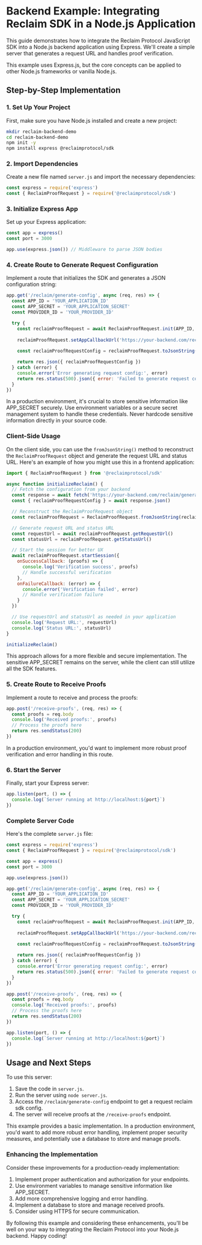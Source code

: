 
# Backend Example: Integrating Reclaim SDK in a Node.js Application

This guide demonstrates how to integrate the Reclaim Protocol JavaScript SDK into a Node.js backend application using Express. We'll create a simple server that generates a request URL and handles proof verification.

<Callout type="info">
  This example uses Express.js, but the core concepts can be applied to other Node.js frameworks or vanilla Node.js.
</Callout>

## Step-by-Step Implementation

### 1. Set Up Your Project

First, make sure you have Node.js installed and create a new project:

```bash
mkdir reclaim-backend-demo
cd reclaim-backend-demo
npm init -y
npm install express @reclaimprotocol/sdk
```

### 2. Import Dependencies

Create a new file named `server.js` and import the necessary dependencies:

```javascript
const express = require('express')
const { ReclaimProofRequest } = require('@reclaimprotocol/sdk')
```

### 3. Initialize Express App

Set up your Express application:

```javascript
const app = express()
const port = 3000

app.use(express.json()) // Middleware to parse JSON bodies
```

### 4. Create Route to Generate Request Configuration

Implement a route that initializes the SDK and generates a JSON configuration string:

```javascript
app.get('/reclaim/generate-config', async (req, res) => {
  const APP_ID = 'YOUR_APPLICATION_ID'
  const APP_SECRET = 'YOUR_APPLICATION_SECRET'
  const PROVIDER_ID = 'YOUR_PROVIDER_ID'

  try {
    const reclaimProofRequest = await ReclaimProofRequest.init(APP_ID, APP_SECRET, PROVIDER_ID)
    
    reclaimProofRequest.setAppCallbackUrl('https://your-backend.com/receive-proofs')
    
    const reclaimProofRequestConfig = reclaimProofRequest.toJsonString()

    return res.json({ reclaimProofRequestConfig })
  } catch (error) {
    console.error('Error generating request config:', error)
    return res.status(500).json({ error: 'Failed to generate request config' })
  }
})
```

<Callout type="warning">
  In a production environment, it's crucial to store sensitive information like APP_SECRET securely. Use environment variables or a secure secret management system to handle these credentials. Never hardcode sensitive information directly in your source code.
</Callout>

### Client-Side Usage

On the client side, you can use the `fromJsonString()` method to reconstruct the `ReclaimProofRequest` object and generate the request URL and status URL. Here's an example of how you might use this in a frontend application:

```javascript
import { ReclaimProofRequest } from '@reclaimprotocol/sdk'

async function initializeReclaim() {
  // Fetch the configuration from your backend
  const response = await fetch('https://your-backend.com/reclaim/generate-config')
  const { reclaimProofRequestConfig } = await response.json()

  // Reconstruct the ReclaimProofRequest object
  const reclaimProofRequest = ReclaimProofRequest.fromJsonString(reclaimProofRequestConfig)

  // Generate request URL and status URL
  const requestUrl = await reclaimProofRequest.getRequestUrl()
  const statusUrl = reclaimProofRequest.getStatusUrl()

  // Start the session for better UX
  await reclaimProofRequest.startSession({
    onSuccessCallback: (proofs) => {
      console.log('Verification success', proofs)
      // Handle successful verification
    },
    onFailureCallback: (error) => {
      console.error('Verification failed', error)
      // Handle verification failure
    }
  })

  // Use requestUrl and statusUrl as needed in your application
  console.log('Request URL:', requestUrl)
  console.log('Status URL:', statusUrl)
}

initializeReclaim()
```

<Callout type="tip">
  This approach allows for a more flexible and secure implementation. The sensitive APP_SECRET remains on the server, while the client can still utilize all the SDK features.
</Callout>

### 5. Create Route to Receive Proofs

Implement a route to receive and process the proofs:

```javascript
app.post('/receive-proofs', (req, res) => {
  const proofs = req.body
  console.log('Received proofs:', proofs)
  // Process the proofs here
  return res.sendStatus(200)
})
```

<Callout type="info">
  In a production environment, you'd want to implement more robust proof verification and error handling in this route.
</Callout>

### 6. Start the Server

Finally, start your Express server:

```javascript
app.listen(port, () => {
  console.log(`Server running at http://localhost:${port}`)
})
```

### Complete Server Code

Here's the complete `server.js` file:

```javascript
const express = require('express')
const { ReclaimProofRequest } = require('@reclaimprotocol/sdk')

const app = express()
const port = 3000

app.use(express.json())

app.get('/reclaim/generate-config', async (req, res) => {
  const APP_ID = 'YOUR_APPLICATION_ID'
  const APP_SECRET = 'YOUR_APPLICATION_SECRET'
  const PROVIDER_ID = 'YOUR_PROVIDER_ID'

  try {
    const reclaimProofRequest = await ReclaimProofRequest.init(APP_ID, APP_SECRET, PROVIDER_ID)
    
    reclaimProofRequest.setAppCallbackUrl('https://your-backend.com/receive-proofs')
    
    const reclaimProofRequestConfig = reclaimProofRequest.toJsonString()

    return res.json({ reclaimProofRequestConfig })
  } catch (error) {
    console.error('Error generating request config:', error)
    return res.status(500).json({ error: 'Failed to generate request config' })
  }
})

app.post('/receive-proofs', (req, res) => {
  const proofs = req.body
  console.log('Received proofs:', proofs)
  // Process the proofs here
  return res.sendStatus(200)
})

app.listen(port, () => {
  console.log(`Server running at http://localhost:${port}`)
})
```

## Usage and Next Steps

To use this server:

1. Save the code in `server.js`.
2. Run the server using `node server.js`.
3. Access the `/reclaim/generate-config` endpoint to get a request reclaim sdk config.
4. The server will receive proofs at the `/receive-proofs` endpoint.

<Callout type="info">
  This example provides a basic implementation. In a production environment, you'd want to add more robust error handling, implement proper security measures, and potentially use a database to store and manage proofs.
</Callout>

### Enhancing the Implementation

Consider these improvements for a production-ready implementation:

1. Implement proper authentication and authorization for your endpoints.
2. Use environment variables to manage sensitive information like APP_SECRET.
3. Add more comprehensive logging and error handling.
4. Implement a database to store and manage received proofs.
5. Consider using HTTPS for secure communication.

By following this example and considering these enhancements, you'll be well on your way to integrating the Reclaim Protocol into your Node.js backend. Happy coding!


